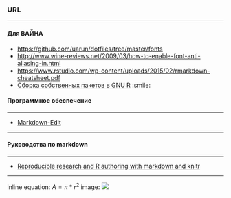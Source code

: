 
### URL
 
 ***
 
#### Для ВАЙНА

  + <https://github.com/uarun/dotfiles/tree/master/fonts>
  + <http://www.wine-reviews.net/2009/03/how-to-enable-font-anti-aliasing-in.html>
  + <https://www.rstudio.com/wp-content/uploads/2015/02/rmarkdown-cheatsheet.pdf>
  + [Сборка собственных пакетов в GNU R](http://rus-linux.net/MyLDP/algol/R/r06.html) :smile:
      

#### Программное обеспечение
 
***
 
  + [Markdown-Edit](https://github.com/mike-ward/Markdown-Edit/releases/tag/v1.30.2)
  
***
#### Руководства по markdown
 
***
 
  + [Reproducible research and R authoring with markdown and knitr](https://www.bioconductor.org/help/course-materials/2015/CSAMA2015/lab/rr-authoring.html)
  
***
 
 inline equation: $A = \pi*r^{2}$
 image: ![](https://tree.taiga.io/support/images/icon-taiga-color.png?h=221ec64e)      

``` r

```
